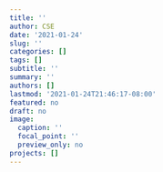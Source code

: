 ```yaml
---
title: ''
author: CSE
date: '2021-01-24'
slug: ''
categories: []
tags: []
subtitle: ''
summary: ''
authors: []
lastmod: '2021-01-24T21:46:17-08:00'
featured: no
draft: no
image:
  caption: ''
  focal_point: ''
  preview_only: no
projects: []
---
```

